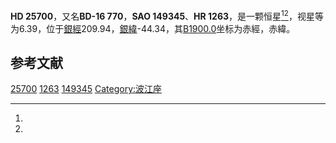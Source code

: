 {{Starbox begin
| name = HD 25700
}}
{{Starbox observe
| epoch = [[J2000.0|J2000.0]]
| constell = {{星座名待查}}<ref name=SIMBAD>{{cite web
 | url=http://simbad.u-strasbg.fr/simbad/sim-id?Ident=HR+1263
 | title=Pulsating variable Star
 | publisher=Centre de Données astronomiques de Strasbourg
 | work=SIMBAD
 | accessdate=2012-07-13
 | archive-date=2016-03-17
 | archive-url=https://web.archive.org/web/20160317081205/http://simbad.u-strasbg.fr/simbad/sim-id?Ident=HR+1263
 | dead-url=no
 }}</ref><ref name=DATA>{{cite web
 | url=http://vizier.u-strasbg.fr/viz-bin/VizieR-5?-out.add=.&-source=5050&-corr=PK=HR&-out.max=9999&HR=1263
 | title=VizieR Detailed Page
 | accessdate=2012-07-13
 | archive-date=2016-03-04
 | archive-url=https://web.archive.org/web/20160304201412/http://vizier.u-strasbg.fr/viz-bin/VizieR-5?-out.add=.&-source=5050&-corr=PK=HR&-out.max=9999&HR=1263
 | dead-url=no
 }}</ref>
| 星官 = 
| ra = {{RA|4|4|8.7}}<ref name=SIMBAD /><ref name=DATA />
| dec = {{DEC|-16|35|20}}<ref name=SIMBAD /><ref name=DATA />
| appmag_v = 6.39<ref name=SIMBAD /><ref name=DATA />
}}
{{Starbox character
| class = K2<ref name=SIMBAD /><ref name=DATA />
| b-v = 1.26<ref name=SIMBAD /><ref name=DATA />
| u-b = <ref name=SIMBAD /><ref name=DATA />
| r-i = <ref name=SIMBAD /><ref name=DATA />
| variable = 
}}
{{Starbox astrometry
| radial_v = 
| prop_mo_ra = 32
| parallax = 
| p_error = 
}}
{{Starbox catalog
| names =BD-16 770，[[SAO星表|SAO]] 149345，[[HD星表|HD]] 25700，[[HR星表|HR]] 1263}}
{{Starbox reference |Simbad=HR+1263}}
{{Starbox end}}

'''HD 25700'''，又名'''BD-16 770'''，'''SAO 149345'''、'''HR 1263'''，是一颗恒星<ref name=SIMBAD /><ref name=DATA />，视星等为6.39，位于[[銀道座標系|銀經]]209.94，[[銀道座標系|銀緯]]-44.34，其[[B1900.0|B1900.0]]坐标为赤經{{RA|3|59|35.6}}，赤緯{{DEC|-16|-44.34|41}}。

== 参考文献 ==
{{reflist}}

{{star-stub}}

[[Category:HD和HDE天體|25700]]
[[Category:HR天體|1263]]
[[Category:SAO天體|149345]]
[[Category:波江座|Category:波江座]]